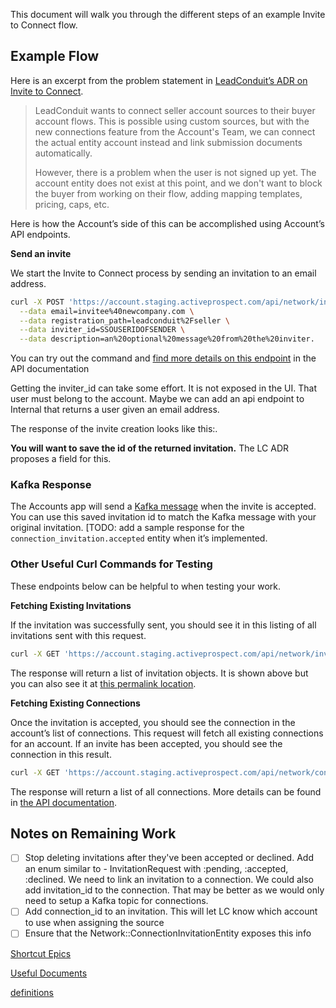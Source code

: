 This document will walk you through the different steps of an example Invite to Connect flow.

## Example Flow

Here is an excerpt from the problem statement in [LeadConduit’s ADR on Invite to Connect](https://github.com/activeprospect/architectural_decision_records/blob/sc-75835/discovery-plan-how-to-handle-the-invite-to/leadconduit/0006-invite-to-connect.md).

> LeadConduit wants to connect seller account sources to their buyer account flows. This is possible using custom sources, but with the new connections feature from the Account's Team, we can connect the actual entity account instead and link submission documents automatically.
>
>
> However, there is a problem when the user is not signed up yet. The account entity does not exist at this point, and we don't want to block the buyer from working on their flow, adding mapping templates, pricing, caps, etc.
>

Here is how the Account’s side of this can be accomplished using Account’s API endpoints.

**Send an invite**

We start the Invite to Connect process by sending an invitation to an email address.

```bash cURL
curl -X POST 'https://account.staging.activeprospect.com/api/network/invitations' -u 'X:YOURACCOUNTAPIKEYHERE' \
  --data email=invitee%40newcompany.com \
  --data registration_path=leadconduit%2Fseller \
  --data inviter_id=SSOUSERIDOFSENDER \
  --data description=an%20optional%20message%20from%20the%20inviter.
```
You can try out the command and [find more details on this endpoint](api-reference/invitations/send-an-invitation-to-connect) in the API documentation

Getting the inviter_id can take some effort. It is not exposed in the UI. That user must belong to the account. Maybe we can add an api endpoint to Internal that returns a user given an email address.

The response of the invite creation looks like this:.

**You will want to save the id of the returned invitation.** The LC ADR proposes a field for this.

### Kafka Response

The Accounts app will send a [Kafka message](/api-endpoint/kafka) when the invite is accepted. You can use this saved invitation id to match the Kafka message with your original invitation. [TODO: add a sample response for the `connection_invitation.accepted` entity when it’s implemented.

### Other Useful Curl Commands for Testing

These endpoints below can be helpful to when testing your work.

**Fetching Existing Invitations**

If the invitation was successfully sent, you should see it in this listing of all invitations sent with this request.

```bash cURL
curl -X GET 'https://account.staging.activeprospect.com/api/network/invitations/sent' -u 'X:YOURACCOUNTAPIKEYHERE'
```

The response will return a list of invitation objects. It is shown above but you can also see it at [this permalink location](https://ap.com/api/entities/networkApiSpec/Network_ConnectionInvitationEntity).

**Fetching Existing Connections**

Once the invitation is accepted, you should see the connection in the account’s list of connections. This request will fetch all existing connections for an account. If an invite has been accepted, you should see the connection in this result.

```bash cURL
curl -X GET 'https://account.staging.activeprospect.com/api/network/connections' -u 'X:YOURACCOUNTAPIKEYHERE'
```

The response will return a list of all connections. More details can be found in [the API documentation](/api-reference/connections/list-connections-of-a-company).

## Notes on Remaining Work

- [ ]  Stop deleting invitations after they've been accepted or declined. Add an enum similar to - InvitationRequest with :pending, :accepted, :declined. We need to link an invitation to a connection. We could also add invitation_id to the connection. That may be better as we would only need to setup a Kafka topic for connections.
- [ ]  Add connection_id to an invitation. This will let LC know which account to use when assigning the source
- [ ]  Ensure that the Network::ConnectionInvitationEntity  exposes this info

[Shortcut Epics](https://www.notion.so/Shortcut-Epics-a58d04516a3a4ecba732d9855bd6a178?pvs=21)

[Useful Documents](https://www.notion.so/Useful-Documents-98e2672b9f9949a7bbdb0bc3ee6bc3d6?pvs=21)

[definitions](https://www.notion.so/definitions-de18532b692448c781634296ec005636?pvs=21)
